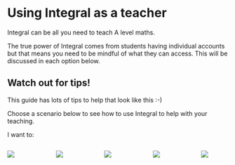 # Using Integral as a teacher

Integral can be all you need to teach A level maths.

The true power of Integral comes from students having individual accounts but that means you need to be mindful of what they can access. This will be discussed in each option below.

::: callout-tip
## Watch out for tips!

This guide has lots of tips to help that look like this :-)
:::

Choose a scenario below to see how to use Integral to help with your teaching.

I want to:

::: columns

::: {.column width="18%"}
[![](images/sow-02.png){fig-alt="Use Integral to add to my SOW"}](sow.qmd)
:::

::: {.column width="2%"}
:::

::: {.column width="18%"}
[![](images/plan-03.png){fig-alt="Use integral to plan"}](plan.qmd)
:::

::: {.column width="2%"}
:::

::: {.column width="18%"}
[![](images/assess-02.png){fig-alt="Use integral to assess"}](assess.qmd)
:::

::: {.column width="2%"}
:::

::: {.column width="18%"}
[![](images/set%20work-02.png){fig-alt="Use integral to set work"}](set-work.qmd)
:::

::: {.column width="2%"}
:::

::: {.column width="18%"}
[![](images/learn%20new-05.png){fig-alt="Use integral to learn something new"}](learn-teacher.qmd)
:::




:::
